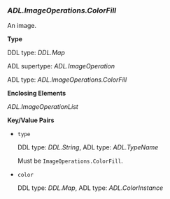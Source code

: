 ### *ADL.ImageOperations.ColorFill* {#ref-type-adl-imageoperations-colorfill}
An image.

**Type**

DDL type: *DDL.Map*

ADL supertype: *ADL.ImageOperation*

ADL type: *ADL.ImageOperations.ColorFill*

**Enclosing Elements**

*ADL.ImageOperationList*

**Key/Value Pairs**

- `type`

  DDL type: *DDL.String*, ADL type: *ADL.TypeName*

  Must be `ImageOperations.ColorFill`.
- `color`

  DDL type: *DDL.Map*, ADL type: *ADL.ColorInstance*
